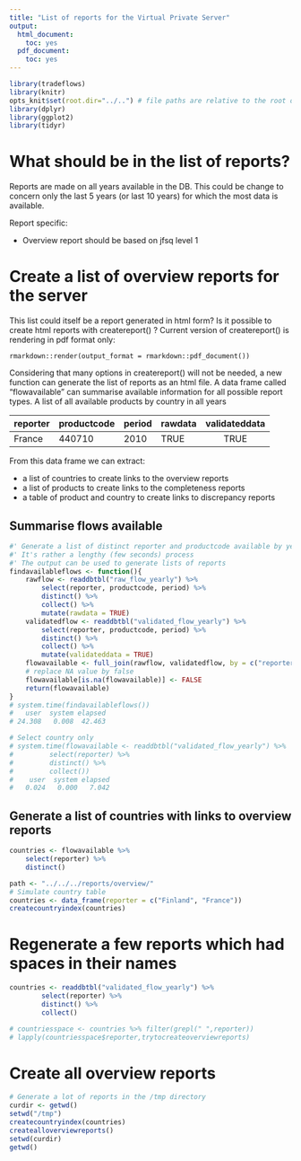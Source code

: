 ```yaml
---
title: "List of reports for the Virtual Private Server"
output:
  html_document:
    toc: yes
  pdf_document:
    toc: yes
---
```



```r
library(tradeflows)
library(knitr)
opts_knit$set(root.dir="../..") # file paths are relative to the root of the project directory
library(dplyr)
library(ggplot2)
library(tidyr)

``` 


# What should be in the list of reports?
Reports are made on all years available in the DB.
This could be change to concern only the last 5 years (or last 10 years) for which the most data is available.

Report specific:

* Overview report should be based on jfsq level 1

# Create a list of overview reports for the server
This list could itself be a report generated in html form?
Is it possible to create html reports with createreport() ?
Current version of createreport() is rendering in pdf format only:
```
rmarkdown::render(output_format = rmarkdown::pdf_document())
```
Considering that many options in createreport() will not be needed, 
a new function can generate the list of reports as an html file. 
A data frame called "flowavailable" can summarise available information for all possible report types.
A list of all available products by country in all years

|reporter |productcode | period | rawdata | validateddata |
|:--------|:-----------|:-------|:--------|:-------------:|
| France  | 440710     | 2010   | TRUE    | TRUE          |


From this data frame we can extract:

* a list of countries to create links to the overview reports
* a list of products to create links to the completeness reports
* a table of product and country to create links to discrepancy reports

## Summarise flows available
```r
#' Generate a list of distinct reporter and productcode available by year
#' It's rather a lengthy (few seconds) process
#' The output can be used to generate lists of reports
findavailableflows <- function(){
    rawflow <- readdbtbl("raw_flow_yearly") %>%
        select(reporter, productcode, period) %>%
        distinct() %>% 
        collect() %>%
        mutate(rawdata = TRUE)
    validatedflow <- readdbtbl("validated_flow_yearly") %>%
        select(reporter, productcode, period) %>%
        distinct() %>%
        collect() %>%
        mutate(validateddata = TRUE) 
    flowavailable <- full_join(rawflow, validatedflow, by = c("reporter", "productcode", "period"))
    # replace NA value by false
    flowavailable[is.na(flowavailable)] <- FALSE
    return(flowavailable)
}
# system.time(findavailableflows())
#   user  system elapsed 
# 24.308   0.008  42.463 

# Select country only
# system.time(flowavailable <- readdbtbl("validated_flow_yearly") %>%
#         select(reporter) %>%
#         distinct() %>%
#         collect())
#    user  system elapsed 
#   0.024   0.000   7.042 
```


## Generate a list of countries with links to overview reports
```r
countries <- flowavailable %>% 
    select(reporter) %>%
    distinct() 
```

```r
path <- "../../../reports/overview/"
# Simulate country table
countries <- data_frame(reporter = c("Finland", "France")) 
createcountryindex(countries)
```

# Regenerate a few reports which had spaces in their names
```r
countries <- readdbtbl("validated_flow_yearly") %>%
        select(reporter) %>%
        distinct() %>%
        collect()

# countriesspace <- countries %>% filter(grepl(" ",reporter))
# lapply(countriesspace$reporter,trytocreateoverviewreports)
```

# Create all overview reports
```r
# Generate a lot of reports in the /tmp directory
curdir <- getwd()
setwd("/tmp")
createcountryindex(countries)
createalloverviewreports()
setwd(curdir)
getwd()
```

